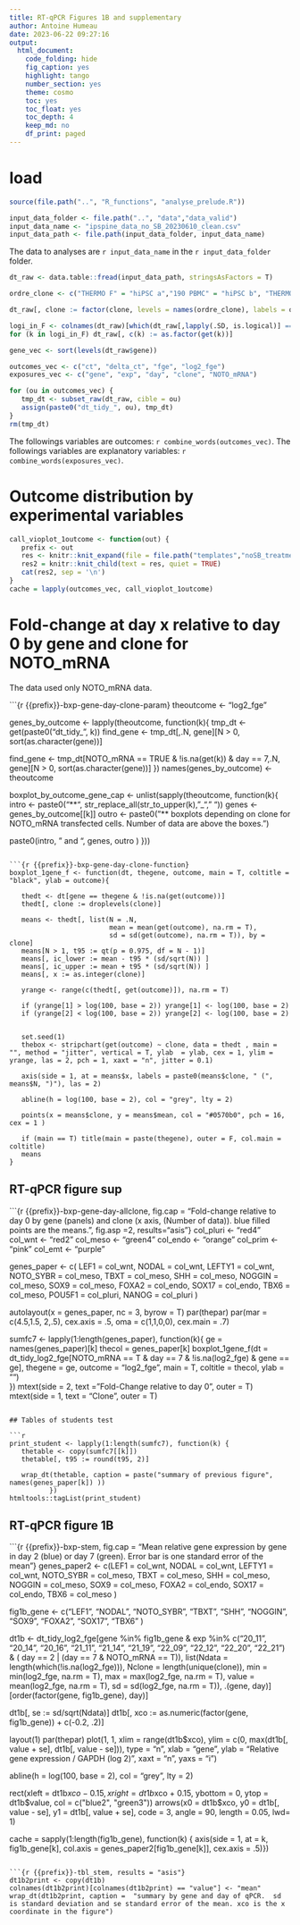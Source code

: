 ---
title: RT-qPCR Figures 1B and supplementary
author: Antoine Humeau
date: 2023-06-22 09:27:16
output: 
  html_document:
    code_folding: hide
    fig_caption: yes
    highlight: tango
    number_section: yes
    theme: cosmo
    toc: yes
    toc_float: yes
    toc_depth: 4
    keep_md: no
    df_print: paged
---
<style>
.main-container {width: 80%;max-width: inherit;}
</style>

# load

```{r setup}
source(file.path("..", "R_functions", "analyse_prelude.R"))

input_data_folder <- file.path("..", "data","data_valid")
input_data_name <- "ipspine_data_no_SB_20230610_clean.csv"
input_data_path <- file.path(input_data_folder, input_data_name)
```

The data to analyses are `r input_data_name` in the `r input_data_folder` folder. 

```{r load-data}
dt_raw <- data.table::fread(input_data_path, stringsAsFactors = T)

ordre_clone <- c("THERMO F" = "hiPSC a","190 PBMC" = "hiPSC b", "THERMO F NEW" = "hiPSC c",  "CLONE A" = "hiPSC d", "MIPS203.B11" = "hiPSC e", "H1" = "H1")

dt_raw[, clone := factor(clone, levels = names(ordre_clone), labels = ordre_clone)]

logi_in_F <- colnames(dt_raw)[which(dt_raw[,lapply(.SD, is.logical)] == T)]
for (k in logi_in_F) dt_raw[, c(k) := as.factor(get(k))]

gene_vec <- sort(levels(dt_raw$gene))

outcomes_vec <- c("ct", "delta_ct", "fge", "log2_fge")
exposures_vec <- c("gene", "exp", "day", "clone", "NOTO_mRNA")

for (ou in outcomes_vec) {
   tmp_dt <- subset_raw(dt_raw, cible = ou)
   assign(paste0("dt_tidy_", ou), tmp_dt)
}
rm(tmp_dt)
```

The followings variables are outcomes: `r combine_words(outcomes_vec)`.
The followings variables are explanatory variables: `r combine_words(exposures_vec)`.


# Outcome distribution by experimental variables
```{r, results = "asis"}

call_vioplot_1outcome <- function(out) {
   prefix <- out
   res <- knitr::knit_expand(file = file.path("templates","noSB_treatment","ipspine_noSB_treatment_20230610_analyses_template_vioplot_1outcome.Rmd"), out = out, prefix = prefix)
   res2 = knitr::knit_child(text = res, quiet = TRUE)
   cat(res2, sep = '\n')
}
cache = lapply(outcomes_vec, call_vioplot_1outcome)
```


# Fold-change at day x relative to day 0 by gene and clone for NOTO_mRNA

The data used only NOTO_mRNA data.

```{r {{prefix}}-bxp-gene-day-clone-param}
theoutcome <- "log2_fge"

genes_by_outcome <- lapply(theoutcome, function(k){
   tmp_dt <- get(paste0("dt_tidy_", k))
   find_gene <- tmp_dt[,.N, gene][N > 0, sort(as.character(gene))]
   
   find_gene <- tmp_dt[NOTO_mRNA == TRUE & !is.na(get(k)) & day == 7,.N, gene][N > 0, sort(as.character(gene))]
})
names(genes_by_outcome) <- theoutcome

boxplot_by_outcome_gene_cap <- unlist(sapply(theoutcome, function(k){
   intro <- paste0("**", str_replace_all(str_to_upper(k), "_", " "))
   genes <- genes_by_outcome[[k]]
   outro <- paste0("** boxplots depending on clone for NOTO_mRNA transfected cells. Number of data are above the boxes.")
   
   paste0(intro, " and ", genes, outro )
}))
```

```{r {{prefix}}-bxp-gene-day-clone-function}
boxplot_1gene_f <- function(dt, thegene, outcome, main = T, coltitle = "black", ylab = outcome){
   
   thedt <- dt[gene == thegene & !is.na(get(outcome))]
   thedt[, clone := droplevels(clone)]
   
   means <- thedt[, list(N = .N, 
                         mean = mean(get(outcome), na.rm = T),
                         sd = sd(get(outcome), na.rm = T)), by = clone]
   means[N > 1, t95 := qt(p = 0.975, df = N - 1)]
   means[, ic_lower := mean - t95 * (sd/sqrt(N)) ]
   means[, ic_upper := mean + t95 * (sd/sqrt(N)) ]
   means[, x := as.integer(clone)]
   
   yrange <- range(c(thedt[, get(outcome)]), na.rm = T)
 
   if (yrange[1] > log(100, base = 2)) yrange[1] <- log(100, base = 2)
   if (yrange[2] < log(100, base = 2)) yrange[2] <- log(100, base = 2)
   
   
   set.seed(1)
   thebox <- stripchart(get(outcome) ~ clone, data = thedt , main = "", method = "jitter", vertical = T, ylab  = ylab, cex = 1, ylim = yrange, las = 2, pch = 1, xaxt = "n", jitter = 0.1)    
   
   axis(side = 1, at = means$x, labels = paste0(means$clone, " (", means$N, ")"), las = 2)
   
   abline(h = log(100, base = 2), col = "grey", lty = 2)

   points(x = means$clone, y = means$mean, col = "#0570b0", pch = 16, cex = 1 )

   if (main == T) title(main = paste(thegene), outer = F, col.main = coltitle)
   means   
}
```

## RT-qPCR figure sup

```{r {{prefix}}-bxp-gene-day-allclone, fig.cap  = "Fold-change relative to day 0 by gene (panels) and clone (x axis, (Number of data)). blue filled points are the means.", fig.asp =2, results="asis"}
col_pluri <-  "red4"
col_wnt <- "red2"
col_meso <- "green4"
col_endo <- "orange"
col_prim <- "pink"
col_emt <- "purple"

genes_paper <- c( 
                 LEF1 = col_wnt, NODAL = col_wnt, LEFTY1 = col_wnt,
                 NOTO_SYBR = col_meso, TBXT = col_meso, SHH = col_meso,
                 NOGGIN = col_meso, SOX9 = col_meso, 
                 FOXA2 = col_endo, SOX17 = col_endo,
                 TBX6 = col_meso,
                 POU5F1 = col_pluri, NANOG = col_pluri
                  )

autolayout(x = genes_paper, nc = 3, byrow = T)
par(thepar)
par(mar = c(4.5,1.5, 2,.5), cex.axis = .5, oma = c(1,1,0,0), cex.main = .7)

sumfc7 <- lapply(1:length(genes_paper), function(k){
   ge = names(genes_paper)[k]
   thecol = genes_paper[k]
   boxplot_1gene_f(dt = dt_tidy_log2_fge[NOTO_mRNA == T  & day == 7 & !is.na(log2_fge) & gene == ge], thegene = ge, outcome = "log2_fge", main = T, coltitle = thecol, ylab = "")      
})
mtext(side = 2, text = "Fold-Change relative to day 0", outer = T)
mtext(side = 1, text = "Clone", outer = T)
```

## Tables of students test

```{r student-tables, results="asis", eval = T}
print_student <- lapply(1:length(sumfc7), function(k) {
   thetable <- copy(sumfc7[[k]])
   thetable[, t95 := round(t95, 2)]

   wrap_dt(thetable, caption = paste("summary of previous figure", names(genes_paper[k]) ))
          })
htmltools::tagList(print_student) 
```

## RT-qPCR figure 1B

```{r {{prefix}}-bxp-stem, fig.cap = "Mean relative gene expression by gene in day 2 (blue) or day 7 (green). Error bar is one standard error of the mean"}
genes_paper2 <- c(LEF1 = col_wnt, NODAL = col_wnt, LEFTY1 = col_wnt,
                 NOTO_SYBR = col_meso, TBXT = col_meso, SHH = col_meso,
                 NOGGIN = col_meso, SOX9 = col_meso, 
                 FOXA2 = col_endo, SOX17 = col_endo,
                 TBX6 = col_meso
                  )

fig1b_gene <- c("LEF1", "NODAL", "NOTO_SYBR", "TBXT", "SHH", "NOGGIN", "SOX9", "FOXA2", "SOX17", "TBX6" )

dt1b <- dt_tidy_log2_fge[gene %in% fig1b_gene & exp %in% c("20_11", "20_14", "20_16", "21_11", "21_14", "21_19", "22_09", "22_12", "22_20", "22_21") & ( day == 2 | (day == 7 & NOTO_mRNA == T)), 
                         list(Ndata = length(which(!is.na(log2_fge))),
                              Nclone = length(unique(clone)),
                              min = min(log2_fge, na.rm = T),
                              max = max(log2_fge, na.rm = T),
                              value = mean(log2_fge, na.rm = T),
                              sd = sd(log2_fge, na.rm = T)),
                                 .(gene, day)][order(factor(gene, fig1b_gene), day)]

dt1b[, se := sd/sqrt(Ndata)]
dt1b[, xco := as.numeric(factor(gene, fig1b_gene)) + c(-0.2, .2)]

layout(1)
par(thepar)
plot(1, 1, xlim = range(dt1b$xco), ylim = c(0, max(dt1b[, value + se], dt1b[,  value - se])), type = "n", xlab = "gene", ylab = "Relative gene expression / GAPDH (log 2)", xaxt = "n", yaxs = "i")

abline(h = log(100, base = 2), col = "grey", lty = 2)

rect(xleft = dt1b$xco - 0.15, xright = dt1b$xco + 0.15, ybottom = 0, ytop = dt1b$value, col = c("blue2", "green3"))
arrows(x0 = dt1b$xco, y0 = dt1b[, value - se], y1 = dt1b[, value + se], code = 3, angle = 90, length = 0.05, lwd= 1)

cache = sapply(1:length(fig1b_gene), function(k) {
   axis(side = 1, at = k, fig1b_gene[k], col.axis = genes_paper2[fig1b_gene[k]], cex.axis = .5)})
```

```{r {{prefix}}-tbl_stem, results = "asis"}
dt1b2print <- copy(dt1b)
colnames(dt1b2print)[colnames(dt1b2print) == "value"] <- "mean"
wrap_dt(dt1b2print, caption =  "summary by gene and day of qPCR.  sd is standard deviation and se standard error of the mean. xco is the x coordinate in the figure")

```




